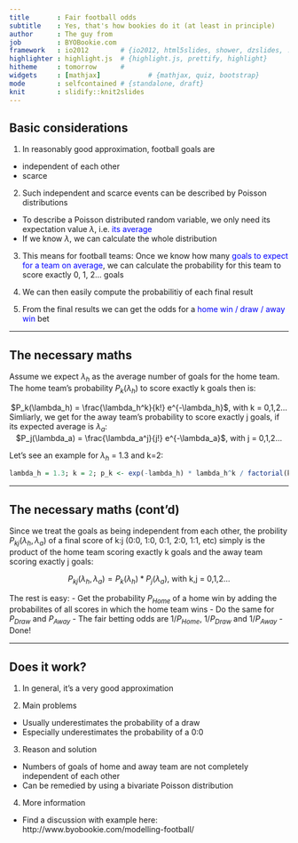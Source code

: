 ```yaml
---
title       : Fair football odds
subtitle    : Yes, that's how bookies do it (at least in principle)
author      : The guy from
job         : BYOBookie.com
framework   : io2012        # {io2012, html5slides, shower, dzslides, ...}
highlighter : highlight.js  # {highlight.js, prettify, highlight}
hitheme     : tomorrow      # 
widgets     : [mathjax]            # {mathjax, quiz, bootstrap}
mode        : selfcontained # {standalone, draft}
knit        : slidify::knit2slides
---
```


## Basic considerations

1. In reasonably good approximation, football goals are 
  - independent of each other
  - scarce

2. Such independent and scarce events can be described by Poisson distributions
  - To describe a Poisson distributed random variable, we only need its expectation value $\lambda$, i.e. <span style="color:blue">its average</span>
  - If we know $\lambda$, we can calculate the whole distribution
  
3. This means for football teams: Once we know how many <span style="color:blue">goals to expect for a team on average</span>, we can calculate the probability for this team to score exactly 0, 1, 2... goals

4. We can then easily compute the probabilitiy of each final result

5. From the final results we can get the odds for a <span style="color:blue">home win / draw / away win</span> bet

---

## The necessary maths

Assume we expect $\lambda_h$ as the average number of goals for the home team. The home team's probability $P_k(\lambda_h)$ to score exactly k goals then is:

<center>
$P_k(\lambda_h) = \frac{\lambda_h^k}{k!} e^{-\lambda_h}$, with k = 0,1,2... 
</center>

Simliarly, we get for the away team's probability to score exactly j goals, if its expected average is $\lambda_a$:<center>
$P_j(\lambda_a) = \frac{\lambda_a^j}{j!} e^{-\lambda_a}$, with j = 0,1,2... 
</center>

Let's see an example for $\lambda_h$ = 1.3 and k=2:
```r
lambda_h = 1.3; k = 2; p_k <- exp(-lambda_h) * lambda_h^k / factorial(k); p_k
```

---

## The necessary maths (cont'd)

Since we treat the goals as being independent from each other, the probility $P_{kj}(\lambda_h,\lambda_a)$ of a final score of k:j (0:0, 1:0, 0:1, 2:0, 1:1, etc) simply is the product of the home team scoring exactly k goals and the away team scoring exactly j goals:

<center>
$P_{kj}(\lambda_h,\lambda_a) = P_k(\lambda_h) * P_j(\lambda_a)$, with k,j = 0,1,2... 
</center>

The rest is easy:
- Get the probability $P_{Home}$ of a home win by adding the probabilites of all scores in which the home team wins
- Do the same for $P_{Draw}$ and $P_{Away}$
- The fair betting odds are $1/P_{Home}$, $1/P_{Draw}$ and $1/P_{Away}$
- Done!

---

## Does it work?

1) In general, it's a very good approximation

2) Main problems 

- Usually underestimates the probability of a draw
- Especially underestimates the probability of a 0:0

3) Reason and solution

- Numbers of goals of home and away team are not completely independent of each other
- Can be remedied by using a bivariate Poisson distribution

4) More information

- Find a discussion with example here: 
http://www.byobookie.com/modelling-football/

